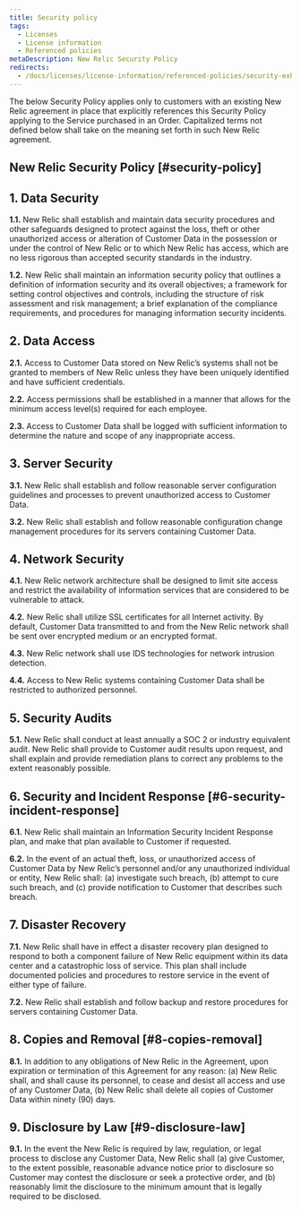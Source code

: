 ```yaml
---
title: Security policy
tags:
  - Licenses
  - License information
  - Referenced policies
metaDescription: New Relic Security Policy
redirects:
  - /docs/licenses/license-information/referenced-policies/security-exhibit
---
```


The below Security Policy applies only to customers with an existing New Relic agreement in place that explicitly references this Security Policy applying to the Service purchased in an Order. Capitalized terms not defined below shall take on the meaning set forth in such New Relic agreement.

## New Relic Security Policy [#security-policy]

## 1. Data Security

**1.1.** New Relic shall establish and maintain data security procedures and other safeguards designed to protect against the loss, theft or other unauthorized access or alteration of Customer Data in the possession or under the control of New Relic or to which New Relic has access, which are no less rigorous than accepted security standards in the industry.

**1.2.** New Relic shall maintain an information security policy that outlines a definition of information security and its overall objectives; a framework for setting control objectives and controls, including the structure of risk assessment and risk management; a brief explanation of the compliance requirements, and procedures for managing information security incidents.

## 2. Data Access

**2.1.** Access to Customer Data stored on New Relic’s systems shall not be granted to members of New Relic unless they have been uniquely identified and have sufficient credentials.

**2.2.** Access permissions shall be established in a manner that allows for the minimum access level(s) required for each employee.

**2.3.** Access to Customer Data shall be logged with sufficient information to determine the nature and scope of any inappropriate access.

## 3. Server Security

**3.1.** New Relic shall establish and follow reasonable server configuration guidelines and processes to prevent unauthorized access to Customer Data.

**3.2.** New Relic shall establish and follow reasonable configuration change management procedures for its servers containing Customer Data.

## 4. Network Security

**4.1.** New Relic network architecture shall be designed to limit site access and restrict the availability of information services that are considered to be vulnerable to attack.

**4.2.** New Relic shall utilize SSL certificates for all Internet activity. By default, Customer Data transmitted to and from the New Relic network shall be sent over encrypted medium or an encrypted format.

**4.3.** New Relic network shall use IDS technologies for network intrusion detection.

**4.4.** Access to New Relic systems containing Customer Data shall be restricted to authorized personnel.

## 5. Security Audits

**5.1.** New Relic shall conduct at least annually a SOC 2 or industry equivalent audit. New Relic shall provide to Customer audit results upon request, and shall explain and provide remediation plans to correct any problems to the extent reasonably possible.

## 6. Security and Incident Response [#6-security-incident-response]

**6.1.** New Relic shall maintain an Information Security Incident Response plan, and make that plan available to Customer if requested.

**6.2.** In the event of an actual theft, loss, or unauthorized access of Customer Data by New Relic’s personnel and/or any unauthorized individual or entity, New Relic shall: (a) investigate such breach, (b) attempt to cure such breach, and (c) provide notification to Customer that describes such breach.

## 7. Disaster Recovery

**7.1.** New Relic shall have in effect a disaster recovery plan designed to respond to both a component failure of New Relic equipment within its data center and a catastrophic loss of service. This plan shall include documented policies and procedures to restore service in the event of either type of failure.

**7.2.** New Relic shall establish and follow backup and restore procedures for servers containing Customer Data.

## 8. Copies and Removal [#8-copies-removal]

**8.1.** In addition to any obligations of New Relic in the Agreement, upon expiration or termination of this Agreement for any reason: (a) New Relic shall, and shall cause its personnel, to cease and desist all access and use of any Customer Data, (b) New Relic shall delete all copies of Customer Data within ninety (90) days.

## 9. Disclosure by Law [#9-disclosure-law]

**9.1.** In the event the New Relic is required by law, regulation, or legal process to disclose any Customer Data, New Relic shall (a) give Customer, to the extent possible, reasonable advance notice prior to disclosure so Customer may contest the disclosure or seek a protective order, and (b) reasonably limit the disclosure to the minimum amount that is legally required to be disclosed.
